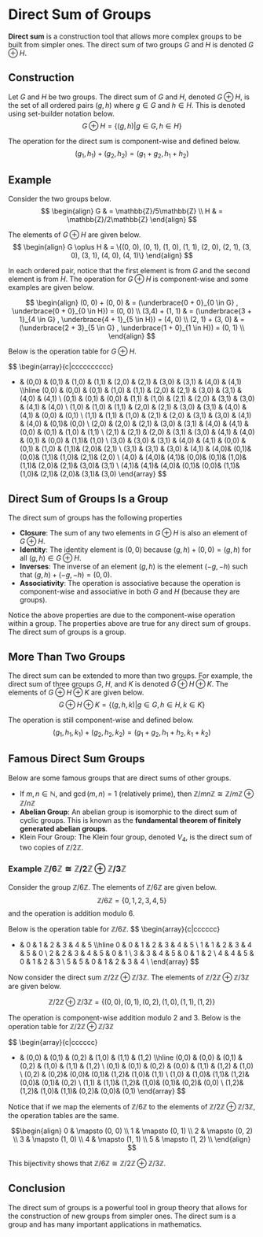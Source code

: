 # Direct Sum of Groups

**Direct sum** is a construction tool that allows more complex groups to be built from simpler ones.  The direct sum of two groups $G$ and $H$ is denoted $G \oplus H$. 

## Construction

Let $G$ and $H$ be two groups.  The direct sum of $G$ and $H$, denoted $G \oplus H$, is the set of all ordered pairs $(g, h)$ where $g \in G$ and $h \in H$.  This is denoted using set-builder notation below.
$$
G \oplus H = \{(g, h) | g \in G, h \in H\}
$$

The operation for the direct sum is component-wise and defined below.
$$(g_1, h_1) + (g_2, h_2) = (g_1 + g_2, h_1 + h_2)$$

## Example

Consider the two groups below.
$$
\begin{align}
G & = \mathbb{Z}/5\mathbb{Z} \\
H & = \mathbb{Z}/2\mathbb{Z}
\end{align}
$$

The elements of $G \oplus H$ are given below.
$$
\begin{align}
G \oplus H & = \{(0, 0), (0, 1), (1, 0), (1, 1), (2, 0), (2, 1), (3, 0), (3, 1), (4, 0), (4, 1)\}
\end{align}
$$

In each ordered pair, notice that the first element is from $G$ and the second element is from $H$.  The operation for $G \oplus H$ is component-wise and some examples are given below.

$$
\begin{align}
(0, 0) + (0, 0) & = (\underbrace{0 + 0}_{0 \in G} , \underbrace{0 + 0}_{0 \in H}) = (0, 0) \\
(3,4) + (1, 1) & = (\underbrace{3 + 1}_{4 \in G} , \underbrace{4 + 1}_{5 \in H}) = (4, 0) \\
(2, 1) + (3, 0) & = (\underbrace{2 + 3}_{5 \in G} , \underbrace{1 + 0}_{1 \in H}) = (0, 1) \\
\end{align}
$$

Below is the operation table for $G \oplus H$.

$$
\begin{array}{c|cccccccccc}
+ &         (0,0) & (0,1) & (1,0) & (1,1) & (2,0) & (2,1) & (3,0) & (3,1) & (4,0) & (4,1) \\\hline
(0,0)     & (0,0) & (0,1) & (1,0) & (1,1) & (2,0) & (2,1) & (3,0) & (3,1) & (4,0) & (4,1) \\
(0,1)     & (0,1) & (0,0) & (1,1) & (1,0) & (2,1) & (2,0) & (3,1) & (3,0) & (4,1) & (4,0) \\
(1,0)     & (1,0) & (1,1) & (2,0) & (2,1) & (3,0) & (3,1) & (4,0) & (4,1) & (0,0) & (0,1) \\
(1,1)     & (1,1) & (1,0) & (2,1) & (2,0) & (3,1) & (3,0) & (4,1) & (4,0) & (0,1)& 	(0,0) \\
(2,0)     & (2,0) & (2,1) & (3,0) & (3,1) & (4,0) & (4,1) & (0,0) & (0,1) & (1,0) & (1,1) \\
(2,1)     & (2,1) & (2,0) & (3,1) & (3,0) & (4,1) & (4,0) & (0,1) & (0,0) & (1,1)& 	(1,0) \\
(3,0)     & (3,0) & (3,1) & (4,0) & (4,1) & (0,0) & (0,1) & (1,0) & (1,1)& 	(2,0)& 	(2,1) \\
(3,1)     & (3,1) & (3,0) & (4,1) & (4,0)& 	(0,1)& 	(0,0)& 	(1,1)& 	(1,0)& 	(2,1)& 	(2,0) \\
(4,0)     & (4,0)& 	(4,1)& 	(0,0)& 	(0,1)& 	(1,0)& 	(1,1)& 	(2,0)& 	(2,1)& 	(3,0)& 	(3,1) \\
(4,1)& 	    (4,1)& 	(4,0)& 	(0,1)& 	(0,0)& 	(1,1)& 	(1,0)& 	(2,1)& 	(2,0)& 	(3,1)& 	(3,0) 
\end{array}
$$

## Direct Sum of Groups Is a Group

The direct sum of groups has the following properties
* **Closure**: The sum of any two elements in $G \oplus H$ is also an element of $G \oplus H$.
* **Identity**: The identity element is $(0, 0)$ because $(g, h) + (0, 0) = (g, h)$ for all $(g, h) \in G \oplus H$.
* **Inverses**: The inverse of an element $(g, h)$ is the element $(-g, -h)$ such that $(g, h) + (-g, -h) = (0, 0)$.
* **Associativity**: The operation is associative because the operation is component-wise and associative in both $G$ and $H$ (because they are groups).

Notice the above properties are due to the component-wise operation within a group.  The properties above are true for any direct sum of groups.  The direct sum of groups is a group.


## More Than Two Groups

The direct sum can be extended to more than two groups.  For example, the direct sum of three groups $G$, $H$, and $K$ is denoted $G \oplus H \oplus K$.  The elements of $G \oplus H \oplus K$ are given below.
$$
G \oplus H \oplus K = \{(g, h, k) | g \in G, h \in H, k \in K\}
$$

The operation is still component-wise and defined below.
$$(g_1, h_1, k_1) + (g_2, h_2, k_2) = (g_1 + g_2, h_1 + h_2, k_1 + k_2)$$

## Famous Direct Sum Groups

Below are some famous groups that are direct sums of other groups.

* If $m,n \in \mathbb{N}$, and $\gcd(m, n) = 1$ (relatively prime), then $\mathbb{Z}/mn\mathbb{Z} \cong \mathbb{Z}/m\mathbb{Z} \oplus \mathbb{Z}/n\mathbb{Z}$ 
* **Abelian Group**: An abelian group is isomorphic to the direct sum of cyclic groups.  This is known as the **fundamental theorem of finitely generated abelian groups**.
* Klein Four Group: The Klein four group, denoted $V_4$, is the direct sum of two copies of $\mathbb{Z}/2\mathbb{Z}$. 

### Example $\mathbb{Z}/6\mathbb{Z} \cong \mathbb{Z}/2\mathbb{Z} \oplus \mathbb{Z}/3\mathbb{Z}$

Consider the group $\mathbb{Z}/6\mathbb{Z}$.  The elements of $\mathbb{Z}/6\mathbb{Z}$ are given below.
$$\mathbb{Z}/6\mathbb{Z} = \{0, 1, 2, 3, 4, 5\}$$ and the operation is addition modulo $6$.

Below is the operation table for $\mathbb{Z}/6\mathbb{Z}$.
$$
\begin{array}{c|cccccc}
+ & 0 & 1 & 2 & 3 & 4 & 5 \\\hline
0 & 0 & 1 & 2 & 3 & 4 & 5 \\
1 & 1 & 2 & 3 & 4 & 5 & 0 \\
2 & 2 & 3 & 4 & 5 & 0 & 1 \\
3 & 3 & 4 & 5 & 0 & 1 & 2 \\
4 & 4 & 5 & 0 & 1 & 2 & 3 \\
5 & 5 & 0 & 1 & 2 & 3 & 4 \\
\end{array}
$$

Now consider the direct sum $\mathbb{Z}/2\mathbb{Z} \oplus \mathbb{Z}/3\mathbb{Z}$.  The elements of $\mathbb{Z}/2\mathbb{Z} \oplus \mathbb{Z}/3\mathbb{Z}$ are given below.

$$\mathbb{Z}/2\mathbb{Z} \oplus \mathbb{Z}/3\mathbb{Z} = \{(0, 0), (0, 1), (0, 2), (1, 0), (1, 1), (1, 2)\}$$ 

The operation is component-wise addition modulo $2$ and $3$.
Below is the operation table for $\mathbb{Z}/2\mathbb{Z} \oplus \mathbb{Z}/3\mathbb{Z}$

$$
\begin{array}{c|cccccc}
+ &         (0,0) & (0,1) & (0,2) & (1,0) & (1,1) & (1,2) \\\hline
(0,0)     & (0,0) & (0,1) & (0,2) & (1,0) & (1,1) & (1,2) \\
(0,1)     & (0,1) & (0,2) & (0,0) & (1,1) & (1,2) & (1,0) \\
(0,2)     & (0,2)& 	(0,0)& 	(0,1)& 	(1,2)& 	(1,0)& 	(1,1) \\
(1,0)     & (1,0)& 	(1,1)& 	(1,2)& 	(0,0)& 	(0,1)& 	(0,2) \\
(1,1)     & (1,1)& 	(1,2)& 	(1,0)& 	(0,1)& 	(0,2)& 	(0,0) \\
(1,2)& 	    (1,2)& 	(1,0)& 	(1,1)& 	(0,2)& 	(0,0)& 	(0,1)
\end{array}
$$

Notice that if we map the elements of $\mathbb{Z}/6\mathbb{Z}$ to the elements of $\mathbb{Z}/2\mathbb{Z} \oplus \mathbb{Z}/3\mathbb{Z}$, the operation tables are the same.  

$$\begin{align}
0 & \mapsto (0, 0) \\
1 & \mapsto (0, 1) \\
2 & \mapsto (0, 2) \\
3 & \mapsto (1, 0) \\
4 & \mapsto (1, 1) \\
5 & \mapsto (1, 2) \\
\end{align}
$$

This bijectivity shows that $\mathbb{Z}/6\mathbb{Z} \cong \mathbb{Z}/2\mathbb{Z} \oplus \mathbb{Z}/3\mathbb{Z}$.

## Conclusion
The direct sum of groups is a powerful tool in group theory that allows for the construction of new groups from simpler ones.  The direct sum is a group and has many important applications in mathematics.